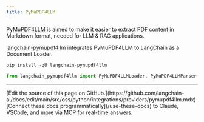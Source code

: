 ```yaml
---
title: PyMuPDF4LLM
---
```


[PyMuPDF4LLM](https://pymupdf.readthedocs.io/en/latest/pymupdf4llm) is aimed to make it easier to extract PDF content in Markdown format, needed for LLM & RAG applications.

[langchain-pymupdf4llm](https://github.com/lakinduboteju/langchain-pymupdf4llm) integrates PyMuPDF4LLM to LangChain as a Document Loader.

```python
pip install -qU langchain-pymupdf4llm
```

```python
from langchain_pymupdf4llm import PyMuPDF4LLMLoader, PyMuPDF4LLMParser
```

---

<Callout icon="pen-to-square" iconType="regular">
    [Edit the source of this page on GitHub.](https://github.com/langchain-ai/docs/edit/main/src/oss/python/integrations/providers/pymupdf4llm.mdx)
</Callout>
<Tip icon="terminal" iconType="regular">
    [Connect these docs programmatically](/use-these-docs) to Claude, VSCode, and more via MCP for    real-time answers.
</Tip>
